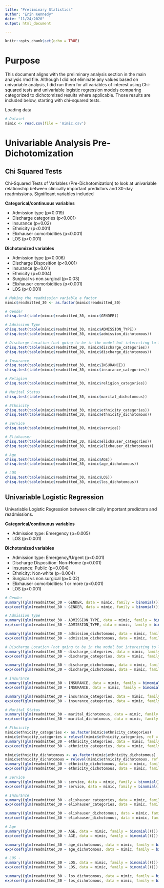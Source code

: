 ```yaml
---
title: "Preliminary Statistics"
author: "Erin Kennedy"
date: "11/24/2020"
output: html_document

---
```


```r
knitr::opts_chunk$set(echo = TRUE)
```
# Purpose
This document aligns with the preliminary analysis section in the main analysis rmd file. Although I did not eliminate any values based on univariable analysis, I did run them for all variables of interest using Chi-squared tests and univariable logistic regression models comparing categorized to dichotomized results where applicable. Those results are included below, starting with chi-squared tests. 

Loading data 
```r
# Dataset
mimic <- read.csv(file = 'mimic.csv')
```


# Univariable Analysis Pre-Dichotomization

## Chi Squared Tests
Chi-Squared Tests of Variables (Pre-Dichotomization) to look at univariable relationship between clinically important predictors and 30-day readmissions. Significant variables included  

**Categorical/continuous variables**  

* Admission type (p=0.019)
* Discharge categories (p<0.001)
* Insurance (p=0.02)
* Ethnicity (p<0.001)
* Elixhauser comorbidities (p<0.001)
* LOS (p<0.001)

  
**Dichotomized variables**  

* Admission type (p=0.006)
* Discharge Disposition (p<0.001)
* Insurance (p=0.01)
* Ethnicity (p=0.004)
* Surgical vs non.surgical (p=0.03)
* Elixhauser comorbidities (p<0.001)
* LOS (p<0.001)
```r
# Making the readmission variable a factor
mimic$readmitted_30 <- as.factor(mimic$readmitted_30)

# Gender
chisq.test(table(mimic$readmitted_30, mimic$GENDER)) 

# Admission Type
chisq.test(table(mimic$readmitted_30, mimic$ADMISSION_TYPE)) 
chisq.test(table(mimic$readmitted_30, mimic$admission_dichotomous))

# Discharge Location (not going to be in the model but interesting to look at)
chisq.test(table(mimic$readmitted_30, mimic$discharge_categories)) 
chisq.test(table(mimic$readmitted_30, mimic$discharge_dichotomous))

# Insurance
chisq.test(table(mimic$readmitted_30, mimic$INSURANCE)) 
chisq.test(table(mimic$readmitted_30, mimic$insurance_categories)) 

# Religion
chisq.test(table(mimic$readmitted_30, mimic$religion_categories)) 

# Marital Status
chisq.test(table(mimic$readmitted_30, mimic$marital_dichotomous)) 

# Ethnicity
chisq.test(table(mimic$readmitted_30, mimic$ethnicity_categories)) 
chisq.test(table(mimic$readmitted_30, mimic$ethnicity_dichotomous)) 

# Service
chisq.test(table(mimic$readmitted_30, mimic$service)) 

# Elixhauser
chisq.test(table(mimic$readmitted_30, mimic$elixhauser_categories)) 
chisq.test(table(mimic$readmitted_30, mimic$elixhauser_dichotomous)) 

# Age
chisq.test(table(mimic$readmitted_30, mimic$AGE)) 
chisq.test(table(mimic$readmitted_30, mimic$age_dichotomous)) 

# LOS - 
chisq.test(table(mimic$readmitted_30, mimic$LOS)) 
chisq.test(table(mimic$readmitted_30, mimic$los_dichotomous)) 
```

## Univariable Logistic Regression
Univariable Logistic Regression between clinically important predictors and readmissions. 

**Categorical/continuous variables**  

* Admission type: Emergency (p=0.005)
* LOS (p<0.001)


**Dichotomized variables**  

* Admission type: Emergency/Urgent (p<0.001)
* Discharge Disposition: Non-Home (p<0.001)
* Insurance: Public (p=0.004)
* Ethnicity: Non-white (p=0.004)
* Surgical vs non.surgical (p=0.02)
* Elixhauser comorbidities: 1 or more (p<0.001)
* LOS (p<0.001)
```r
# Gender
summary((glm(readmitted_30 ~ GENDER, data = mimic, family = binomial())))
exp(coef(glm(readmitted_30 ~ GENDER, data = mimic, family = binomial()))) #gives us the coefficients

# Admission Type
summary((glm(readmitted_30 ~ ADMISSION_TYPE, data = mimic, family = binomial())))
exp(coef(glm(readmitted_30 ~ ADMISSION_TYPE, data = mimic, family = binomial())))

summary((glm(readmitted_30 ~ admission_dichotomous, data = mimic, family = binomial()))) #dichotomous
exp(coef(glm(readmitted_30 ~ admission_dichotomous, data = mimic, family = binomial())))

# Discharge Location (not going to be in the model but interesting to look at)
summary((glm(readmitted_30 ~ discharge_categories, data = mimic, family = binomial())))
exp(coef(glm(readmitted_30 ~ discharge_categories, data = mimic, family = binomial())))

summary((glm(readmitted_30 ~ discharge_dichotomous, data = mimic, family = binomial()))) #dichotomous
exp(coef(glm(readmitted_30 ~ discharge_dichotomous, data = mimic, family = binomial())))

# Insurance
summary((glm(readmitted_30 ~ INSURANCE, data = mimic, family = binomial())))
exp(coef(glm(readmitted_30 ~ INSURANCE, data = mimic, family = binomial())))

summary((glm(readmitted_30 ~ insurance_categories, data = mimic, family = binomial()))) #categorized
exp(coef(glm(readmitted_30 ~ insurance_categories, data = mimic, family = binomial())))

# Marital Status
summary((glm(readmitted_30 ~ marital_dichotomous, data = mimic, family = binomial())))
exp(coef(glm(readmitted_30 ~ marital_dichotomous, data = mimic, family = binomial())))

# Ethnicity
mimic$ethnicity_categories <- as.factor(mimic$ethnicity_categories)
mimic$ethnicity_categories = relevel(mimic$ethnicity_categories, ref = 5) #making white the reference category
summary((glm(readmitted_30 ~ ethnicity_categories, data = mimic, family = binomial())))
exp(coef(glm(readmitted_30 ~ ethnicity_categories, data = mimic, family = binomial()))) 

mimic$ethnicity_dichotomous <- as.factor(mimic$ethnicity_dichotomous)
mimic$ethnicity_dichotomous = relevel(mimic$ethnicity_dichotomous, ref = 2) #making white the reference category
summary((glm(readmitted_30 ~ ethnicity_dichotomous, data = mimic, family = binomial()))) #dichotomous
exp(coef(glm(readmitted_30 ~ ethnicity_dichotomous, data = mimic, family = binomial())))

# Service
summary((glm(readmitted_30 ~ service, data = mimic, family = binomial())))
exp(coef(glm(readmitted_30 ~ service, data = mimic, family = binomial())))

# Insurance
summary((glm(readmitted_30 ~ elixhauser_categories, data = mimic, family = binomial())))
exp(coef(glm(readmitted_30 ~ elixhauser_categories, data = mimic, family = binomial())))

summary((glm(readmitted_30 ~ elixhauser_dichotomous, data = mimic, family = binomial()))) #categorized
exp(coef(glm(readmitted_30 ~ elixhauser_dichotomous, data = mimic, family = binomial())))

# Age
summary((glm(readmitted_30 ~ AGE, data = mimic, family = binomial())))
exp(coef(glm(readmitted_30 ~ AGE, data = mimic, family = binomial())))

summary((glm(readmitted_30 ~ age_dichotomous, data = mimic, family = binomial()))) #dichotomous
exp(coef(glm(readmitted_30 ~ age_dichotomous, data = mimic, family = binomial())))

# LOS - 
summary((glm(readmitted_30 ~ LOS, data = mimic, family = binomial())))
exp(coef(glm(readmitted_30 ~ LOS, data = mimic, family = binomial())))

summary((glm(readmitted_30 ~ los_dichotomous, data = mimic, family = binomial()))) #dichotomous
exp(coef(glm(readmitted_30 ~ los_dichotomous, data = mimic, family = binomial())))
```

